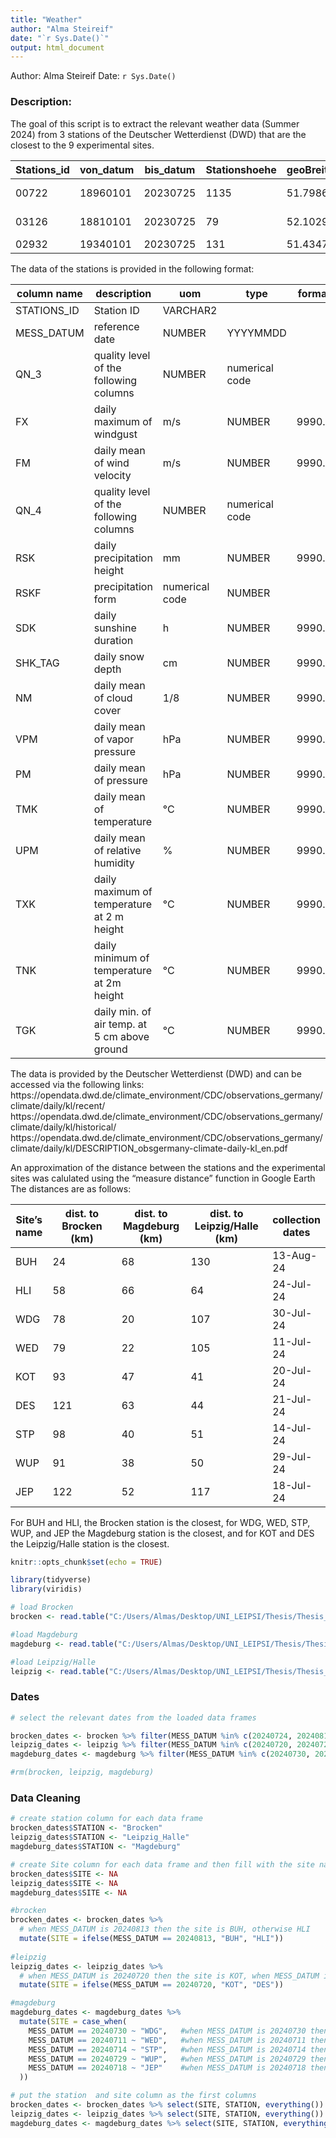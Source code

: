```yaml
---
title: "Weather"
author: "Alma Steireif"
date: "`r Sys.Date()`"
output: html_document
---
```


Author: Alma Steireif
Date: `r Sys.Date()`

### Description: 
The goal of this script is to extract the relevant weather data (Summer 2024) from 3 stations of the Deutscher Wetterdienst (DWD) that are the closest to the 9 experimental sites. 

| Stations_id | von_datum  | bis_datum | Stationshoehe | geoBreite | geoLaenge | Stationsname | Bundesland     |
|-------------|------------|-----------|---------------|-----------|-----------|--------------|----------------|
| 00722       | 18960101   | 20230725  | 1135          | 51.7986   | 10.6183   | Brocken      | Sachsen-Anhalt |
| 03126       | 18810101   | 20230725  | 79            | 52.1029   | 11.5827   | Magdeburg    | Sachsen-Anhalt |
| 02932       | 19340101   | 20230725  | 131           | 51.4347   | 12.2396   | Leipzig/Halle| Sachsen        |

The data of the stations is provided in the following format:

|column name  | description                                 | uom                 | type            | format |
|-------------|---------------------------------------------|---------------------|-----------------|--------|
| STATIONS_ID | Station ID                                  | VARCHAR2            |                 |        |
| MESS_DATUM  | reference date                              | NUMBER              | YYYYMMDD        |        |
| QN_3        | quality level of the following columns      | NUMBER              | numerical code  |        |
| FX          | daily maximum of windgust                   | m/s                 | NUMBER          | 9990.0 |
| FM          | daily mean of wind velocity                 | m/s                 | NUMBER          | 9990.0 |
| QN_4        | quality level of the following columns      | NUMBER              | numerical code  |        |
| RSK         | daily precipitation height                  | mm                  | NUMBER          | 9990.0 |
| RSKF        | precipitation form                          | numerical code      | NUMBER          |        |
| SDK         | daily sunshine duration                     | h                   | NUMBER          | 9990.0 |
| SHK_TAG     | daily snow depth                            | cm                  | NUMBER          | 9990.0 |
| NM          | daily mean of cloud cover                   | 1/8                 | NUMBER          | 9990.0 |
| VPM         | daily mean of vapor pressure                | hPa                 | NUMBER          | 9990.0 |
| PM          | daily mean of pressure                      | hPa                 | NUMBER          | 9990.0 |
| TMK         | daily mean of temperature                   | °C                  | NUMBER          | 9990.0 |
| UPM         | daily mean of relative humidity             | %                   | NUMBER          | 9990.0 |
| TXK         | daily maximum of temperature at 2 m height  | °C                  | NUMBER          | 9990.0 |
| TNK         | daily minimum of temperature at 2m height   | °C                  | NUMBER          | 9990.0 |
| TGK         | daily min. of air temp. at 5 cm above ground| °C                  | NUMBER          | 9990.0 |

The data is provided by the Deutscher Wetterdienst (DWD) and can be accessed via the following links:
https://opendata.dwd.de/climate_environment/CDC/observations_germany/climate/daily/kl/recent/
https://opendata.dwd.de/climate_environment/CDC/observations_germany/climate/daily/kl/historical/
https://opendata.dwd.de/climate_environment/CDC/observations_germany/climate/daily/kl/DESCRIPTION_obsgermany-climate-daily-kl_en.pdf

An approximation of the distance between the stations and the experimental sites was calulated using the "measure distance" function in Google Earth The distances are as follows:

| Site's name | dist. to Brocken (km)  | dist. to Magdeburg (km) | dist. to Leipzig/Halle (km) | collection dates |
|-------------|------------------------|-------------------------|-----------------------------|------------------|
|  BUH        | 24                     | 68                      | 130                         | 13-Aug-24        |
|  HLI        | 58                     | 66                      | 64                          | 24-Jul-24        |
|  WDG        | 78                     | 20                      | 107                         | 30-Jul-24        |
|  WED        | 79                     | 22                      | 105                         | 11-Jul-24        |
|  KOT        | 93                     | 47                      | 41                          | 20-Jul-24        |
|  DES        | 121                    | 63                      | 44                          | 21-Jul-24        |
|  STP        | 98                     | 40                      | 51                          | 14-Jul-24        |
|  WUP        | 91                     | 38                      | 50                          | 29-Jul-24        |
|  JEP        | 122                    | 52                      | 117                         | 18-Jul-24        |



For BUH and HLI, the Brocken station is the closest, for WDG, WED, STP, WUP, and JEP the Magdeburg station is the closest, and for KOT and DES the Leipzig/Halle station is the closest.

```r
knitr::opts_chunk$set(echo = TRUE)

library(tidyverse)
library(viridis)
```

```r
# load Brocken 
brocken <- read.table("C:/Users/Almas/Desktop/UNI_LEIPSI/Thesis/Thesis_Rproject/Weather/00722_Brocken/produkt_klima_tag_20230910_20250312_00722.txt", sep = ";", header = TRUE, dec = ",", na.strings = "-999.0")

#load Magdeburg
magdeburg <- read.table("C:/Users/Almas/Desktop/UNI_LEIPSI/Thesis/Thesis_Rproject/Weather/03126_Magdeburg/produkt_klima_tag_20230910_20250312_03126.txt", sep = ";", header = TRUE, dec = ",", na.strings = "-999.0")

#load Leipzig/Halle
leipzig <- read.table("C:/Users/Almas/Desktop/UNI_LEIPSI/Thesis/Thesis_Rproject/Weather/02932_Leipzig/produkt_klima_tag_20230910_20250312_02932.txt", sep = ";", header = TRUE, dec = ",", na.strings = "-999.0")
```

### Dates

```r
# select the relevant dates from the loaded data frames

brocken_dates <- brocken %>% filter(MESS_DATUM %in% c(20240724, 20240813)) 
leipzig_dates <- leipzig %>% filter(MESS_DATUM %in% c(20240720, 20240721)) 
magdeburg_dates <- magdeburg %>% filter(MESS_DATUM %in% c(20240730, 20240711, 20240714, 20240729, 20240718))

#rm(brocken, leipzig, magdeburg)
```

### Data Cleaning

```r
# create station column for each data frame
brocken_dates$STATION <- "Brocken"
leipzig_dates$STATION <- "Leipzig_Halle"
magdeburg_dates$STATION <- "Magdeburg"

# create Site column for each data frame and then fill with the site names depending on the dates
brocken_dates$SITE <- NA
leipzig_dates$SITE <- NA
magdeburg_dates$SITE <- NA

#brocken
brocken_dates <- brocken_dates %>% 
  # when MESS_DATUM is 20240813 then the site is BUH, otherwise HLI
  mutate(SITE = ifelse(MESS_DATUM == 20240813, "BUH", "HLI"))
  
#leipzig
leipzig_dates <- leipzig_dates %>% 
  # when MESS_DATUM is 20240720 then the site is KOT, when MESS_DATUM is 20240721 then the site is DES
  mutate(SITE = ifelse(MESS_DATUM == 20240720, "KOT", "DES"))

#magdeburg
magdeburg_dates <- magdeburg_dates %>% 
  mutate(SITE = case_when(
    MESS_DATUM == 20240730 ~ "WDG",   #when MESS_DATUM is 20240730 then the site is WDG, 
    MESS_DATUM == 20240711 ~ "WED",   #when MESS_DATUM is 20240711 then the site is WED, 
    MESS_DATUM == 20240714 ~ "STP",   #when MESS_DATUM is 20240714 then the site is STP, 
    MESS_DATUM == 20240729 ~ "WUP",   #when MESS_DATUM is 20240729 then the site is WUP, 
    MESS_DATUM == 20240718 ~ "JEP"    #when MESS_DATUM is 20240718 then the site is JEP
  ))

# put the station  and site column as the first columns
brocken_dates <- brocken_dates %>% select(SITE, STATION, everything())
leipzig_dates <- leipzig_dates %>% select(SITE, STATION, everything())
magdeburg_dates <- magdeburg_dates %>% select(SITE, STATION, everything())
```  

